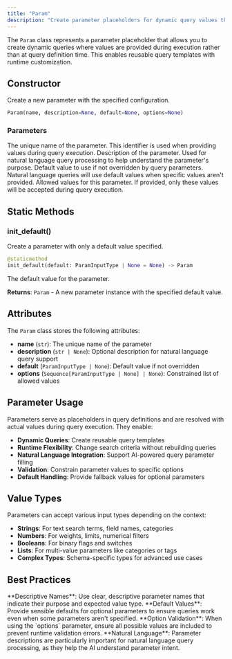 ```yaml
---
title: "Param"
description: "Create parameter placeholders for dynamic query values that can be provided at execution time"
---
```


The `Param` class represents a parameter placeholder that allows you to create dynamic queries where values are provided during execution rather than at query definition time. This enables reusable query templates with runtime customization.

## Constructor

Create a new parameter with the specified configuration.

```python
Param(name, description=None, default=None, options=None)
```

### Parameters

<ParamField path="name" type="str" required>
The unique name of the parameter. This identifier is used when providing values during query execution.
</ParamField>

<ParamField path="description" type="str | None" default="None">
Description of the parameter. Used for natural language query processing to help understand the parameter's purpose.
</ParamField>

<ParamField path="default" type="ParamInputType | None" default="None">
Default value to use if not overridden by query parameters. Natural language queries will use default values when specific values aren't provided.
</ParamField>

<ParamField path="options" type="Sequence[ParamInputType | None] | None" default="None">
Allowed values for this parameter. If provided, only these values will be accepted during query execution.
</ParamField>

## Static Methods

### init_default()

Create a parameter with only a default value specified.

```python
@staticmethod
init_default(default: ParamInputType | None = None) -> Param
```

<ParamField path="default" type="ParamInputType | None" default="None">
The default value for the parameter.
</ParamField>

**Returns**: `Param` - A new parameter instance with the specified default value.

## Attributes

The `Param` class stores the following attributes:

- **name** (`str`): The unique name of the parameter
- **description** (`str | None`): Optional description for natural language query support  
- **default** (`ParamInputType | None`): Default value if not overridden
- **options** (`Sequence[ParamInputType | None] | None`): Constrained list of allowed values

## Parameter Usage

Parameters serve as placeholders in query definitions and are resolved with actual values during query execution. They enable:

- **Dynamic Queries**: Create reusable query templates
- **Runtime Flexibility**: Change search criteria without rebuilding queries
- **Natural Language Integration**: Support AI-powered query parameter filling
- **Validation**: Constrain parameter values to specific options
- **Default Handling**: Provide fallback values for optional parameters

## Value Types

Parameters can accept various input types depending on the context:

- **Strings**: For text search terms, field names, categories
- **Numbers**: For weights, limits, numerical filters
- **Booleans**: For binary flags and switches  
- **Lists**: For multi-value parameters like categories or tags
- **Complex Types**: Schema-specific types for advanced use cases

## Best Practices

<Tip>
**Descriptive Names**: Use clear, descriptive parameter names that indicate their purpose and expected value type.
</Tip>

<Tip>
**Default Values**: Provide sensible defaults for optional parameters to ensure queries work even when some parameters aren't specified.
</Tip>

<Warning>
**Option Validation**: When using the `options` parameter, ensure all possible values are included to prevent runtime validation errors.
</Warning>

<Note>
**Natural Language**: Parameter descriptions are particularly important for natural language query processing, as they help the AI understand parameter intent.
</Note>